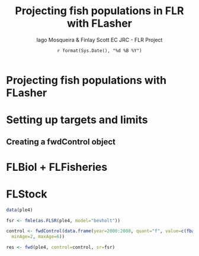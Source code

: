 % Projecting fish populations in FLR with FLasher
% Iago Mosqueira & Finlay Scott EC JRC\protect\thanks{
	European Commission\\
	Joint Research Center\\
	IPSC - Maritime Affairs Unit G04\\
	Ispra, Italy\\
	\url{https://fishreg.jrc.ec.europa.eu/}} - FLR Project
% `r format(Sys.Date(), "%d %B %Y")`

<!--
%\VignetteEngine{knitr::knitr}
%\VignetteIndexEntry{Projecting fish populations in FLR with FLasher}
-->

# Projecting fish populations with FLasher

# Setting up targets and limits

## Creating a fwdControl object

# FLBiol + FLFisheries

# FLStock

```r
data(ple4)

fsr <- fmle(as.FLSR(ple4, model="bevholt"))

control <- fwdControl(data.frame(year=2000:2008, quant="f", value=c(fbar(ple4)[,(44:52)]),
  minAge=2, maxAge=6))

res <- fwd(ple4, control=control, sr=fsr)

```
